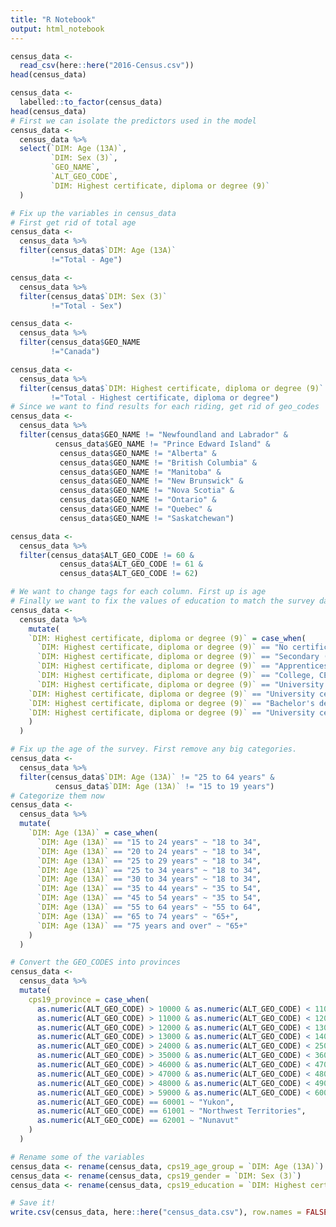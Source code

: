 ---
title: "R Notebook"
output: html_notebook
---
```{r}
census_data <-
  read_csv(here::here("2016-Census.csv"))
head(census_data)
```


```{r}
census_data <- 
  labelled::to_factor(census_data)
head(census_data)
# First we can isolate the predictors used in the model
census_data <- 
  census_data %>%
  select(`DIM: Age (13A)`,
         `DIM: Sex (3)`,
         `GEO_NAME`,
         `ALT_GEO_CODE`,
         `DIM: Highest certificate, diploma or degree (9)`
  )
```

```{r}
# Fix up the variables in census_data
# First get rid of total age
census_data <-
  census_data %>% 
  filter(census_data$`DIM: Age (13A)`
         !="Total - Age") 

census_data <-
  census_data %>% 
  filter(census_data$`DIM: Sex (3)`
         !="Total - Sex") 

census_data <-
  census_data %>% 
  filter(census_data$GEO_NAME
         !="Canada") 

census_data <-
  census_data %>% 
  filter(census_data$`DIM: Highest certificate, diploma or degree (9)`
         !="Total - Highest certificate, diploma or degree")
# Since we want to find results for each riding, get rid of geo_codes 
census_data <-
  census_data %>% 
  filter(census_data$GEO_NAME != "Newfoundland and Labrador" &
          census_data$GEO_NAME != "Prince Edward Island" &
           census_data$GEO_NAME != "Alberta" &
           census_data$GEO_NAME != "British Columbia" &
           census_data$GEO_NAME != "Manitoba" &
           census_data$GEO_NAME != "New Brunswick" &
           census_data$GEO_NAME != "Nova Scotia" &
           census_data$GEO_NAME != "Ontario" &
           census_data$GEO_NAME != "Quebec" &
           census_data$GEO_NAME != "Saskatchewan")

census_data <-
  census_data %>% 
  filter(census_data$ALT_GEO_CODE != 60 &
           census_data$ALT_GEO_CODE != 61 &
           census_data$ALT_GEO_CODE != 62)
```

```{r}
# We want to change tags for each column. First up is age
# Finally we want to fix the values of education to match the survey data
census_data <- 
  census_data %>%
    mutate(
    `DIM: Highest certificate, diploma or degree (9)` = case_when(
      `DIM: Highest certificate, diploma or degree (9)` == "No certificate, diploma or degree" ~ "High School or Lower",
      `DIM: Highest certificate, diploma or degree (9)` == "Secondary (high) school diploma or equivalency certificate" ~ "High School or Lower",
      `DIM: Highest certificate, diploma or degree (9)` == "Apprenticeship or trades certificate or diploma" ~ "Technical, college, CEGEP or other non-university certificate",
      `DIM: Highest certificate, diploma or degree (9)` == "College, CEGEP or other non-university certificate or diploma" ~ "Technical, college, CEGEP or other non-university certificate",
      `DIM: Highest certificate, diploma or degree (9)` == "University certificate or diploma below bachelor level" ~ "Technical, college, CEGEP or other non-university certificate",
    `DIM: Highest certificate, diploma or degree (9)` == "University certificate, diploma or degree at bachelor level or above" ~ "University degree",
    `DIM: Highest certificate, diploma or degree (9)` == "Bachelor's degree" ~ "University degree",
    `DIM: Highest certificate, diploma or degree (9)` == "University certificate, diploma or degree above bachelor level" ~ "University degree",
    )
  )
```

```{r}
# Fix up the age of the survey. First remove any big categories.
census_data <-
  census_data %>% 
  filter(census_data$`DIM: Age (13A)` != "25 to 64 years" &
          census_data$`DIM: Age (13A)` != "15 to 19 years")
# Categorize them now
census_data <-
  census_data %>% 
  mutate(
    `DIM: Age (13A)` = case_when(
      `DIM: Age (13A)` == "15 to 24 years" ~ "18 to 34",
      `DIM: Age (13A)` == "20 to 24 years" ~ "18 to 34",
      `DIM: Age (13A)` == "25 to 29 years" ~ "18 to 34",
      `DIM: Age (13A)` == "25 to 34 years" ~ "18 to 34",
      `DIM: Age (13A)` == "30 to 34 years" ~ "18 to 34",
      `DIM: Age (13A)` == "35 to 44 years" ~ "35 to 54",
      `DIM: Age (13A)` == "45 to 54 years" ~ "35 to 54",
      `DIM: Age (13A)` == "55 to 64 years" ~ "55 to 64",
      `DIM: Age (13A)` == "65 to 74 years" ~ "65+",
      `DIM: Age (13A)` == "75 years and over" ~ "65+"
    )
  )
```

```{r}
# Convert the GEO_CODES into provinces
census_data <-
  census_data %>% 
  mutate(
    cps19_province = case_when(
      as.numeric(ALT_GEO_CODE) > 10000 & as.numeric(ALT_GEO_CODE) < 11000 ~ "Newfoundland and Labrador",
      as.numeric(ALT_GEO_CODE) > 11000 & as.numeric(ALT_GEO_CODE) < 12000 ~ "Prince Edward Island",
      as.numeric(ALT_GEO_CODE) > 12000 & as.numeric(ALT_GEO_CODE) < 13000 ~ "Nova Scotia",
      as.numeric(ALT_GEO_CODE) > 13000 & as.numeric(ALT_GEO_CODE) < 14000 ~ "New Brunswick",
      as.numeric(ALT_GEO_CODE) > 24000 & as.numeric(ALT_GEO_CODE) < 25000 ~ "Quebec",
      as.numeric(ALT_GEO_CODE) > 35000 & as.numeric(ALT_GEO_CODE) < 36000 ~ "Ontario",
      as.numeric(ALT_GEO_CODE) > 46000 & as.numeric(ALT_GEO_CODE) < 47000 ~ "Manitoba",
      as.numeric(ALT_GEO_CODE) > 47000 & as.numeric(ALT_GEO_CODE) < 48000 ~ "Saskatchewan",
      as.numeric(ALT_GEO_CODE) > 48000 & as.numeric(ALT_GEO_CODE) < 49000 ~ "Alberta",
      as.numeric(ALT_GEO_CODE) > 59000 & as.numeric(ALT_GEO_CODE) < 60000 ~ "British Columbia",
      as.numeric(ALT_GEO_CODE) == 60001 ~ "Yukon",
      as.numeric(ALT_GEO_CODE) == 61001 ~ "Northwest Territories",
      as.numeric(ALT_GEO_CODE) == 62001 ~ "Nunavut"
    )
  )
```

```{r}
# Rename some of the variables
census_data <- rename(census_data, cps19_age_group = `DIM: Age (13A)`)
census_data <- rename(census_data, cps19_gender = `DIM: Sex (3)`)
census_data <- rename(census_data, cps19_education = `DIM: Highest certificate, diploma or degree (9)`)
```

```{r}
# Save it!
write.csv(census_data, here::here("census_data.csv"), row.names = FALSE)

```
